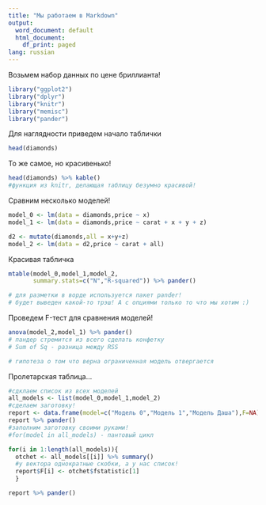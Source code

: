```yaml
---
title: "Мы работаем в Markdown"
output:
  word_document: default
  html_document:
    df_print: paged
lang: russian
---
```


Возьмем набор данных по цене бриллианта!

```r

library("ggplot2")
library("dplyr")
library("knitr")
library("memisc")
library("pander")

```

Для наглядности приведем начало таблички

```r
head(diamonds)

```

То же самое, но красивенько!

```r
head(diamonds) %>% kable()
#функция из knitr, делающая таблицу безумно красивой!

```

Сравним несколько моделей!

```r
model_0 <- lm(data = diamonds,price ~ x)
model_1 <- lm(data = diamonds,price ~ carat + x + y + z)

d2 <- mutate(diamonds,all = x+y+z)
model_2 <- lm(data = d2,price ~ carat + all)

```

Красивая табличка 

```r
mtable(model_0,model_1,model_2, 
       summary.stats=c("N","R-squared")) %>% pander()

# для разметки в ворде используется пакет pander!
# будет выведен какой-то трэш! А с опциями только то что мы хотим :)

```

Проведем F-тест для сравнения моделей!

```r
anova(model_2,model_1) %>% pander()
# пандер стремится из всего сделать конфетку
# Sum of Sq - разница между RSS

# гипотеза о том что верна ограниченная модель отвергается

```

Пролетарская таблица...

```r
#сдклаем список из всех моделей
all_models <- list(model_0,model_1,model_2)
#сделаем заготовку!
report <- data.frame(model=c("Модель 0","Модель 1","Модель Даша"),F=NA)
report %>% pander()
#заполним заготовку своими руками!
#for(model in all_models) - пантовый цикл

for(i in 1:length(all_models)){
  otchet <- all_models[[i]] %>% summary()
  #у вектора однократные скобки, а у нас список!
  report$F[i] <- otchet$fstatistic[1]
  }

report %>% pander()

```























